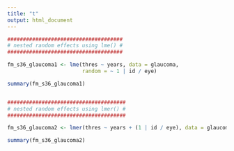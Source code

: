```yaml
---
title: "t"
output: html_document
---
```


```r
#####################################
# nested random effects using lme() #
#####################################

fm_s36_glaucoma1 <- lme(thres ~ years, data = glaucoma,
                        random = ~ 1 | id / eye)

summary(fm_s36_glaucoma1)


######################################
# nested random effects using lmer() #
######################################

fm_s36_glaucoma2 <- lmer(thres ~ years + (1 | id / eye), data = glaucoma)

summary(fm_s36_glaucoma2)
```

